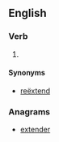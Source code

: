 ==English==

===Verb===
{{en-verb}}

# {{alternative spelling of|re-extend}}

====Synonyms====
* [[reëxtend]]

===Anagrams===
* [[extender#English|extender]]